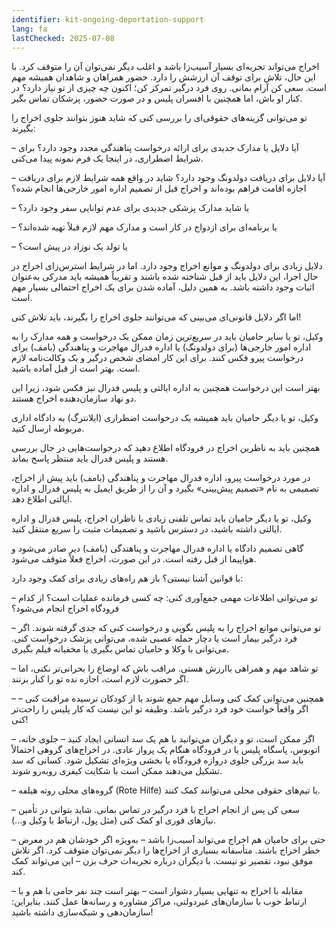```yaml
---
identifier: kit-ongoing-deportation-support
lang: fa
lastChecked: 2025-07-08
---
```

اخراج می‌تواند تجربه‌ای بسیار آسیب‌زا باشد و اغلب دیگر نمی‌توان آن را متوقف کرد. با این حال، تلاش برای توقف آن ارزشش را دارد.
حضور همراهان و شاهدان همیشه مهم است.
سعی کن آرام بمانی.
روی فرد درگیر تمرکز کن؛ اکنون چه چیزی از تو نیاز دارد؟ در کنار او باش، اما همچنین با افسران پلیس و در صورت حضور، پزشکان تماس بگیر.

تو می‌توانی گزینه‌های حقوقی‌ای را بررسی کنی که شاید هنوز بتوانند جلوی اخراج را بگیرند:

– آیا دلایل یا مدارک جدیدی برای ارائه درخواست پناهندگی مجدد وجود دارد؟ برای شرایط اضطراری، در اینجا یک <InternalShortLink identifier="forms">فرم نمونه</InternalShortLink> پیدا می‌کنی.

– آیا دلایل برای دریافت دولدونگ وجود دارد؟ شاید در واقع همه شرایط لازم برای دریافت اجازه اقامت فراهم بوده‌اند و اخراج قبل از تصمیم اداره امور خارجی‌ها انجام شده؟

– یا شاید مدارک پزشکی جدیدی برای عدم توانایی سفر وجود دارد؟

– یا برنامه‌ای برای ازدواج در کار است و مدارک مهم لازم قبلاً تهیه شده‌اند؟

– یا تولد یک نوزاد در پیش است؟

دلایل زیادی برای دولدونگ و موانع اخراج وجود دارد. اما در شرایط استرس‌زای اخراج در حال اجرا، این دلایل باید از قبل شناخته شده باشند و تقریباً همیشه باید مدرکی به‌عنوان اثبات وجود داشته باشد. به همین دلیل، آماده شدن برای یک اخراج احتمالی بسیار مهم است.

اما اگر دلایل قانونی‌ای می‌بینی که می‌توانند جلوی اخراج را بگیرند، باید تلاش کنی!

وکیل، تو یا سایر حامیان باید در سریع‌ترین زمان ممکن یک درخواست و همه مدارک را به اداره امور خارجی‌ها (برای دولدونگ) یا اداره فدرال مهاجرت و پناهندگی (بامف) برای درخواست پیرو فکس کنند. برای این کار امضای شخص درگیر و یک وکالت‌نامه لازم است. بهتر است از قبل آماده باشید.

بهتر است این درخواست همچنین به اداره ایالتی و پلیس فدرال نیز فکس شود، زیرا این دو نهاد سازمان‌دهنده اخراج هستند.

وکیل، تو یا دیگر حامیان باید همیشه یک درخواست اضطراری (ایلانترگ) به دادگاه اداری مربوطه ارسال کنید.

همچنین باید به ناظرین اخراج در فرودگاه اطلاع دهید که درخواست‌هایی در حال بررسی هستند و پلیس فدرال باید منتظر پاسخ بماند.

در مورد درخواست پیرو، اداره فدرال مهاجرت و پناهندگی (بامف) باید پیش از اخراج، تصمیمی به نام «تصمیم پیش‌بینی» بگیرد و آن را از طریق ایمیل به پلیس فدرال و اداره ایالتی اطلاع دهد.

وکیل، تو یا دیگر حامیان باید تماس تلفنی زیادی با ناظران اخراج، پلیس فدرال و اداره ایالتی داشته باشید، در دسترس باشید و تصمیمات مثبت را سریع منتقل کنید.

گاهی تصمیم دادگاه یا اداره فدرال مهاجرت و پناهندگی (بامف) دیر صادر می‌شود و هواپیما از قبل رفته است. در این صورت، اخراج فعلاً متوقف می‌شود.

با قوانین آشنا نیستی؟ باز هم راه‌های زیادی برای کمک وجود دارد:

– تو می‌توانی اطلاعات مهمی جمع‌آوری کنی: چه کسی فرمانده عملیات است؟ از کدام فرودگاه اخراج انجام می‌شود؟

– تو می‌توانی موانع اخراج را به پلیس بگویی و درخواست کنی که جدی گرفته شوند. اگر فرد درگیر بیمار است یا دچار حمله عصبی شده، می‌توانی پزشک درخواست کنی. می‌توانی با وکلا و حامیان تماس بگیری یا مخفیانه فیلم بگیری.

– تو شاهد مهم و همراهی باارزش هستی. مراقب باش که اوضاع را بحرانی‌تر نکنی، اما اگر حضورت لازم است، اجازه نده تو را کنار بزنند.

– همچنین می‌توانی کمک کنی وسایل مهم جمع شوند یا از کودکان ترسیده مراقبت کنی – اگر واقعاً خواست خود فرد درگیر باشد. وظیفه تو این نیست که کار پلیس را راحت‌تر کنی!

– اگر ممکن است، تو و دیگران می‌توانید با هم یک سد انسانی ایجاد کنید – جلوی خانه، اتوبوس، پاسگاه پلیس یا در فرودگاه هنگام یک پرواز عادی. در اخراج‌های گروهی احتمالاً باید سد بزرگی جلوی دروازه فرودگاه یا بخشی ویژه‌ای تشکیل شود. کسانی که سد تشکیل می‌دهند ممکن است با شکایت کیفری روبه‌رو شوند.

– گروه‌های محلی روته هیلفه (Rote Hilfe) یا تیم‌های حقوقی محلی می‌توانند کمک کنند.

– سعی کن پس از انجام اخراج با فرد درگیر در تماس بمانی. شاید بتوانی در تأمین نیازهای فوری او کمک کنی (مثل پول، ارتباط با وکیل و...).

– حتی برای حامیان هم اخراج می‌تواند آسیب‌زا باشد – به‌ویژه اگر خودشان هم در معرض خطر اخراج باشند. متأسفانه بسیاری از اخراج‌ها را دیگر نمی‌توان متوقف کرد. اگر تلاش موفق نبود، تقصیر تو نیست. با دیگران درباره تجربه‌ات حرف بزن – این می‌تواند کمک کند.

– مقابله با اخراج به تنهایی بسیار دشوار است – بهتر است چند نفر حامی با هم و با ارتباط خوب با سازمان‌های غیردولتی، مراکز مشاوره و رسانه‌ها عمل کنند. بنابراین: سازمان‌دهی و شبکه‌سازی داشته باشید!

